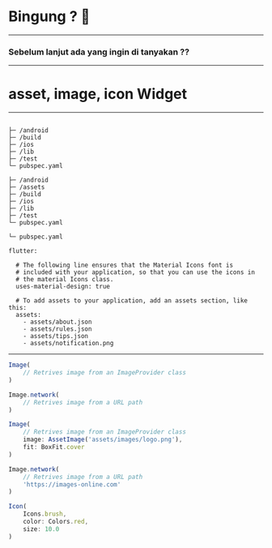 
# Bingung ? 🤔
<hr />

<Appear>
    <h3>Sebelum <a>lanjut</a> ada yang ingin di tanyakan ??</h3>
</Appear>

---

# <a>asset, image, icon</a> Widget

---

<CodeSurferLayout>

```markup title="Asset Bundle 💻"
```

```markup title="Asset Bundle 💻"
├─ /android
├─ /build
├─ /ios
├─ /lib
├─ /test
└─ pubspec.yaml
```


```markup  title="Asset Bundle 💻"
├─ /android
├─ /assets
├─ /build
├─ /ios
├─ /lib
├─ /test
└─ pubspec.yaml
```


```markup 1:15  title="Asset Bundle 💻"
└─ pubspec.yaml

flutter:

  # The following line ensures that the Material Icons font is
  # included with your application, so that you can use the icons in
  # the material Icons class.
  uses-material-design: true

  # To add assets to your application, add an assets section, like this:
  assets:
    - assets/about.json
    - assets/rules.json
    - assets/tips.json
    - assets/notification.png
```

</CodeSurferLayout>

---

<CodeSurferLayout>

```js title="Image Class"
Image(
    // Retrives image from an ImageProvider class
)

Image.network(
    // Retrives image from a URL path
)
```


```js 1:10 title="Image Class"
Image(
    // Retrives image from an ImageProvider class
    image: AssetImage('assets/images/logo.png'),
    fit: BoxFit.cover
)

Image.network(
    // Retrives image from a URL path
    'https://images-online.com'
)
```

```js 1:10 title="Icon Class"
Icon(
    Icons.brush,
    color: Colors.red,
    size: 10.0
)
```



</CodeSurferLayout>